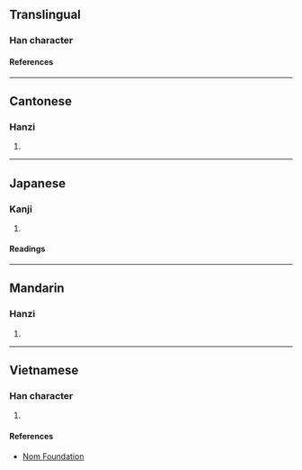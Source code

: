 {{also|櫥}}
{{character info/new}}
==Translingual==

===Han character===
{{Han char|rn=75|rad=木|as=14|sn=18|four=|canj=DMGI|ids=⿰木㕑}}

====References====
{{Han ref|kx=0559.261|dkj=15784|hdz=21308.031|uh=6AC9}}

----

==Cantonese==

===Hanzi===
{{yue-hanzi|jyut=[[ceoi4]], [[cyu4]]|y=cheui4, chyu4}}

# {{defn|lang=yue|sort=木14}}

----

==Japanese==

===Kanji===
{{ja-kanji|grade=|rs=木14}}

# {{defn|lang=ja|sort=木14}}

====Readings====
{{ja-readings
|on=ちゅ
|kun=ひつ
}}

----

==Mandarin==

===Hanzi===
{{cmn-hanzi|pin=[[chú]] ([[chu2]])|wg=ch'u<sup>2</sup>}}

# {{defn|lang=cmn|sort=木14}}

----

==Vietnamese==

===Han character===
{{vi-readings|rs=木14|reading=trù}}

# {{defn|lang=vi|sort=木14}}

====References====
* [http://nomfoundation.org/common/nom_details.php?codepoint=6ac9 Nom Foundation]